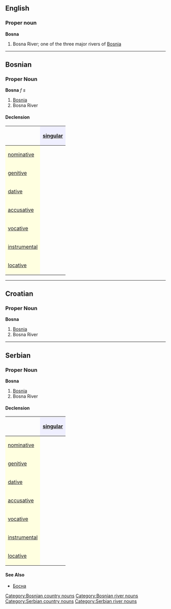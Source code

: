 ==English==
===Proper noun===
'''Bosna'''
#Bosna River; one of the three major rivers of [[Bosnia]]
----
==Bosnian==
===Proper Noun===
'''Bosna''' ''f s''
#[[Bosnia]]
#Bosna River
====Declension====
{| border="1" cellpadding="4" cellspacing="0"
!
! style="background-color: #EFEFFF" align="center"|[[singular]]
|-
! style="background-color: #FFFFE0" align="left"|[[nominative case|nominative]]
| align="center"|{{Unicode|Bosna}}
|-
! style="background-color: #FFFFE0" align="left"|[[genitive case|genitive]]
| align="center"|{{Unicode|Bosne}}
|-
! style="background-color: #FFFFE0" align="left"|[[dative case|dative]]
| align="center"|{{Unicode|Bosni}}
|-
! style="background-color: #FFFFE0" align="left"|[[accusative case|accusative]]
| align="center"|{{Unicode|Bosnu}}
|-
! style="background-color: #FFFFE0" align="left"|[[vocative case|vocative]]
| align="center"|{{Unicode|Bosno}}
|-
! style="background-color: #FFFFE0" align="left"|[[instrumental case|instrumental]]
| align="center"|{{Unicode|Bosnom}}
|-
! style="background-color: #FFFFE0" align="left"|[[locative case|locative]]
| align="center"|{{Unicode|Bosni}}
|}
[[Category:Bosnian country nouns]]
[[Category:Bosnian river nouns]]
----
==Croatian==
===Proper Noun===
'''Bosna'''
#[[Bosnia]]
#Bosna River
----
==Serbian==
===Proper Noun===
'''Bosna'''
#[[Bosnia]]
#Bosna River
====Declension====
{| border="1" cellpadding="4" cellspacing="0"
!
! style="background-color: #EFEFFF" align="center"|[[singular]]
|-
! style="background-color: #FFFFE0" align="left"|[[nominative case|nominative]]
| align="center"|{{Unicode|Bosna}}
|-
! style="background-color: #FFFFE0" align="left"|[[genitive case|genitive]]
| align="center"|{{Unicode|Bosne}}
|-
! style="background-color: #FFFFE0" align="left"|[[dative case|dative]]
| align="center"|{{Unicode|Bosni}}
|-
! style="background-color: #FFFFE0" align="left"|[[accusative case|accusative]]
| align="center"|{{Unicode|Bosnu}}
|-
! style="background-color: #FFFFE0" align="left"|[[vocative case|vocative]]
| align="center"|{{Unicode|Bosno}}
|-
! style="background-color: #FFFFE0" align="left"|[[instrumental case|instrumental]]
| align="center"|{{Unicode|Bosnom}}
|-
! style="background-color: #FFFFE0" align="left"|[[locative case|locative]]
| align="center"|{{Unicode|Bosni}}
|}
====See Also====
*[[Босна]]
[[Category:Serbian country nouns]]
[[Category:Serbian river nouns]]
